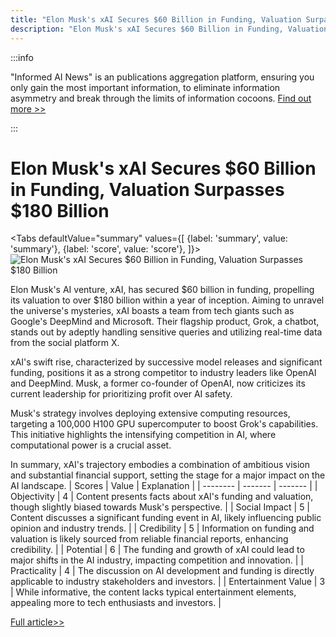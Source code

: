 ```yaml
---
title: "Elon Musk's xAI Secures $60 Billion in Funding, Valuation Surpasses $180 Billion"
description: "Elon Musk's xAI Secures $60 Billion in Funding, Valuation Surpasses $180 Billion"
---
```



:::info

"Informed AI News" is an publications aggregation platform, ensuring you only gain the most important information, to eliminate information asymmetry and break through the limits of information cocoons.  [Find out more >>](/)

:::

# Elon Musk's xAI Secures $60 Billion in Funding, Valuation Surpasses $180 Billion


<Tabs
	defaultValue="summary"
	values={[
	{label: 'summary', value: 'summary'},
	{label: 'score', value: 'score'},
]}>
<TabItem value="summary">
<img
  src="https://image.informedainews.com/2024/06/Tec-lVk-1717494798-0.jpg"
  alt="Elon Musk's xAI Secures $60 Billion in Funding, Valuation Surpasses $180 Billion"
/>



Elon Musk's AI venture, xAI, has secured $60 billion in funding, propelling its valuation to over $180 billion within a year of inception. Aiming to unravel the universe's mysteries, xAI boasts a team from tech giants such as Google's DeepMind and Microsoft. Their flagship product, Grok, a chatbot, stands out by adeptly handling sensitive queries and utilizing real-time data from the social platform X.

xAI's swift rise, characterized by successive model releases and significant funding, positions it as a strong competitor to industry leaders like OpenAI and DeepMind. Musk, a former co-founder of OpenAI, now criticizes its current leadership for prioritizing profit over AI safety.

Musk's strategy involves deploying extensive computing resources, targeting a 100,000 H100 GPU supercomputer to boost Grok's capabilities. This initiative highlights the intensifying competition in AI, where computational power is a crucial asset.

In summary, xAI's trajectory embodies a combination of ambitious vision and substantial financial support, setting the stage for a major impact on the AI landscape.
</TabItem>
<TabItem value="score">
	| Scores     | Value   | Explanation |
	| -------- | ------- | ------- |
	| Objectivity  | 4    | Content presents facts about xAI's funding and valuation, though slightly biased towards Musk's perspective.    |
	| Social Impact | 5     | Content discusses a significant funding event in AI, likely influencing public opinion and industry trends.    |
	| Credibility    | 5    | Information on funding and valuation is likely sourced from reliable financial reports, enhancing credibility.    |
	| Potential    | 6    | The funding and growth of xAI could lead to major shifts in the AI industry, impacting competition and innovation.    |
	| Practicality    | 4    | The discussion on AI development and funding is directly applicable to industry stakeholders and investors.    |
	| Entertainment Value    | 3    | While informative, the content lacks typical entertainment elements, appealing more to tech enthusiasts and investors.    |
</TabItem>
</Tabs>

[Full article>>](https://www.mittrchina.com/news/detail/13361)
